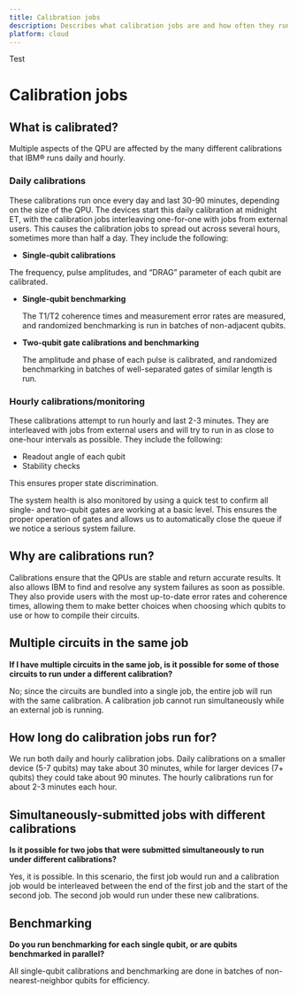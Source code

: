 ```yaml
---
title: Calibration jobs
description: Describes what calibration jobs are and how often they run
platform: cloud
---
```

Test

# Calibration jobs

## What is calibrated?

Multiple aspects of the QPU are affected by the many different calibrations that IBM&reg; runs daily and hourly.

### Daily calibrations

These calibrations run once every day and last 30-90 minutes, depending on the size of the QPU. The devices start this daily calibration at midnight ET, with the calibration jobs interleaving one-for-one with jobs from external users. This causes the calibration jobs to spread out across several hours, sometimes more than half a day. They include the following:

*   **Single-qubit calibrations**

The frequency, pulse amplitudes, and “DRAG” parameter of each qubit are calibrated.

*   **Single-qubit benchmarking**

    The T1/T2 coherence times and measurement error rates are measured, and randomized benchmarking is run in batches of non-adjacent qubits.

*   **Two-qubit gate calibrations and benchmarking**

    The amplitude and phase of each pulse is calibrated, and randomized benchmarking in batches of well-separated gates of similar length is run.

### Hourly calibrations/monitoring

These calibrations attempt to run hourly and last 2-3 minutes. They are interleaved with jobs from external users and will try to run in as close to one-hour intervals as possible. They include the following:

*   Readout angle of each qubit
*   Stability checks

This ensures proper state discrimination.

The system health is also monitored by using a quick test to confirm all single- and two-qubit gates are working at a basic level. This ensures the proper operation of gates and allows us to automatically close the queue if we notice a serious system failure.

## Why are calibrations run?

Calibrations ensure that the QPUs are stable and return accurate results. It also allows IBM to find and resolve any system failures as soon as possible. They also provide users with the most up-to-date error rates and coherence times, allowing them to make better choices when choosing which qubits to use or how to compile their circuits.

## Multiple circuits in the same job

**If I have multiple circuits in the same job, is it possible for some of those circuits to run under a different calibration?**

No; since the circuits are bundled into a single job, the entire job will run with the same calibration. A calibration job cannot run simultaneously while an external job is running.

## How long do calibration jobs run for?

We run both daily and hourly calibration jobs. Daily calibrations on a smaller device (5-7 qubits) may take about 30 minutes, while for larger devices (7+ qubits) they could take about 90 minutes. The hourly calibrations run for about 2-3 minutes each hour.

## Simultaneously-submitted jobs with different calibrations

**Is it possible for two jobs that were submitted simultaneously to run under different calibrations?**

Yes, it is possible. In this scenario, the first job would run and a calibration job would be interleaved between the end of the first job and the start of the second job. The second job would run under these new calibrations.

## Benchmarking

**Do you run benchmarking for each single qubit, or are qubits benchmarked in parallel?**

All single-qubit calibrations and benchmarking are done in batches of non-nearest-neighbor qubits for efficiency.
